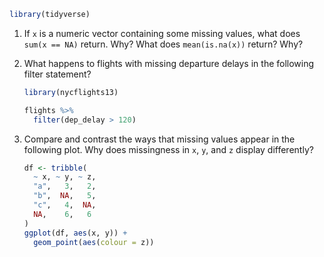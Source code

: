 ```r
library(tidyverse)
```

1.  If `x` is a numeric vector containing some missing values, what does
    `sum(x == NA)` return. Why? What does `mean(is.na(x))` return? Why?
    

1.  What happens to flights with missing departure delays in the following
    filter statement?
    
    ```r
    library(nycflights13)
    
    flights %>% 
      filter(dep_delay > 120)
    ```

1.  Compare and contrast the ways that missing values appear in the following
    plot. Why does missingness in `x`, `y`, and `z` display differently?
    
    ```r
    df <- tribble(
      ~ x, ~ y, ~ z,
      "a",   3,   2,
      "b",  NA,   5,
      "c",   4,  NA,
      NA,    6,   6
    )
    ggplot(df, aes(x, y)) +
      geom_point(aes(colour = z))
    ```
    
